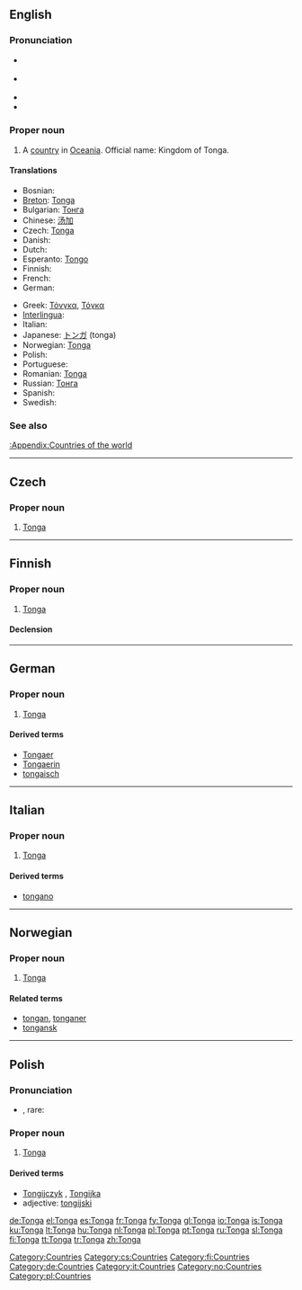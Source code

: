 {{also|tonga}}
==English==

===Pronunciation===
* {{a|UK}} {{IPA|/ˈtɒŋ.ə/|/ˈtɒŋ.ɡə/}}
* {{a|US}} {{IPA|/ˈtɑŋ.ɡə/|/ˈtɔŋ.ɡə/}}
* {{audio|en-us-Tonga.ogg|Audio (US)}}
* {{rhymes|ɒŋɡə}}

===Proper noun===
{{en-proper noun}}

# A [[country]] in [[Oceania]]. Official name: Kingdom of Tonga.

====Translations====
{{trans-top|country}}
* Bosnian: {{l|bs|Tonga}} {{f}}
* [[Breton]]: [[Tonga#Breton|Tonga]]
* Bulgarian: [[Тонга]]
* Chinese: [[汤加]]
* Czech: [[#Czech|Tonga]]
* Danish: {{l|da|Tonga}}
* Dutch: {{l|nl|Tonga}}
* Esperanto: [[Tongo]]
* Finnish: {{l|fi|Tonga}}
* French: {{l|fr|Tonga}}
* German: {{l|de|Tonga}}
{{trans-mid}}
* Greek: [[Τόνγκα]], [[Τόγκα]]
* [[Interlingua]]: {{l|ia|Tonga}}
* Italian: {{l|it|Tonga}}
* Japanese: [[トンガ]] (tonga)
* Norwegian: [[#Norwegian|Tonga]]
* Polish: {{l|pl|Tonga}} {{n}}
* Portuguese: {{l|pt|Tonga}}
* Romanian: [[Tonga#Romanian|Tonga]] {{f}}
* Russian: [[Тонга]]
* Spanish: {{l|es|Tonga}}
* Swedish: {{l|sv|Tonga}}
{{trans-bottom}}

===See also===
[[:Appendix:Countries of the world]]

[[Category:Countries]]

----

==Czech==

===Proper noun===
{{cs-proper noun|g=}}

# [[#English|Tonga]]

[[Category:cs:Countries]]

----

==Finnish==
{{wikipedia|lang=fi}}

===Proper noun===
{{infl|fi|proper noun}}

# [[#English|Tonga]]

====Declension====
{{fi-decl-koira|Tong|np=1}}

[[Category:fi:Countries]]

----

==German==
{{wikipedia|lang=de}}

===Proper noun===
{{infl|de|proper noun|g=n}}

# [[#English|Tonga]]

====Derived terms====
* [[Tongaer]]
* [[Tongaerin]]
* [[tongaisch]]

[[Category:de:Countries]]

----

==Italian==
{{wikipedia|lang=it}}

===Proper noun===
{{infl|it|proper noun|g=f}}

# [[#English|Tonga]]

====Derived terms====
* [[tongano]]

[[Category:it:Countries]]

----

==Norwegian==

===Proper noun===
{{infl|no|proper noun}}

# [[#English|Tonga]]

====Related terms====
* [[tongan]], [[tonganer]]
* [[tongansk]]

[[Category:no:Countries]]

----

==Polish==

===Pronunciation===
* {{IPA|/ˈt̪ɔŋɡa/|lang=pl}}, rare: {{IPAchar|/ˈt̪ɔn̪ɡa/}}

===Proper noun===
{{infl|pl|proper noun|g=n}}

# [[#English|Tonga]]

====Derived terms====
* [[Tongijczyk]] {{m}}, [[Tongijka]] {{f}}
* adjective: [[tongijski]]

[[Category:pl:Countries]]

[[de:Tonga]]
[[el:Tonga]]
[[es:Tonga]]
[[fr:Tonga]]
[[fy:Tonga]]
[[gl:Tonga]]
[[io:Tonga]]
[[is:Tonga]]
[[ku:Tonga]]
[[lt:Tonga]]
[[hu:Tonga]]
[[nl:Tonga]]
[[pl:Tonga]]
[[pt:Tonga]]
[[ru:Tonga]]
[[sl:Tonga]]
[[fi:Tonga]]
[[tt:Tonga]]
[[tr:Tonga]]
[[zh:Tonga]]